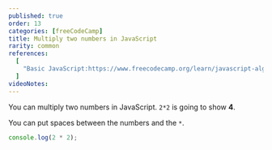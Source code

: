 ```yaml
---
published: true
order: 13
categories: [freeCodeCamp]
title: Multiply two numbers in JavaScript
rarity: common
references:
  [
    "Basic JavaScript:https://www.freecodecamp.org/learn/javascript-algorithms-and-data-structures/basic-javascript",
  ]
videoNotes:
---
```


You can multiply two numbers in JavaScript. `2*2` is going to show **4**.

You can put spaces between the numbers and the `*`.

```javascript
console.log(2 * 2);
```

